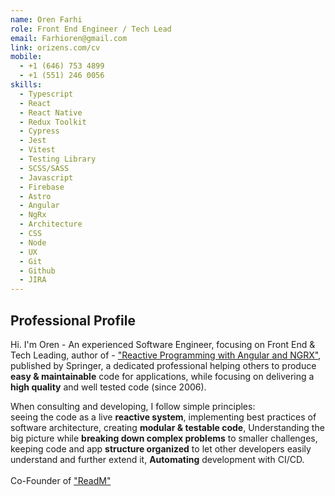 ```yaml
---
name: Oren Farhi
role: Front End Engineer / Tech Lead
email: Farhioren@gmail.com
link: orizens.com/cv
mobile: 
  - +1 (646) 753 4899
  - +1 (551) 246 0056
skills:
  - Typescript
  - React
  - React Native
  - Redux Toolkit
  - Cypress
  - Jest
  - Vitest
  - Testing Library
  - SCSS/SASS
  - Javascript
  - Firebase
  - Astro
  - Angular
  - NgRx
  - Architecture
  - CSS
  - Node
  - UX
  - Git
  - Github
  - JIRA
---
```



## Professional Profile
Hi. I'm Oren - An experienced Software Engineer, focusing on Front End & Tech Leading, author of - ["Reactive Programming with Angular and NGRX"](https://link.springer.com/book/10.1007/978-1-4842-2620-9), published by Springer, a dedicated professional helping others to produce **easy & maintainable** code for applications, while focusing on delivering a **high quality** and well tested code (since 2006).

When consulting and developing, I follow simple principles: <br /> seeing the code as a live **reactive system**, implementing best practices of software architecture,
creating **modular &amp; testable code**, Understanding the big picture while **breaking down complex problems**
to smaller challenges, keeping code and app **structure organized** to let other developers easily understand and further extend it, **Automating** development with CI/CD.<br /><br/>
Co-Founder of ["ReadM"]('https://readm.app')
